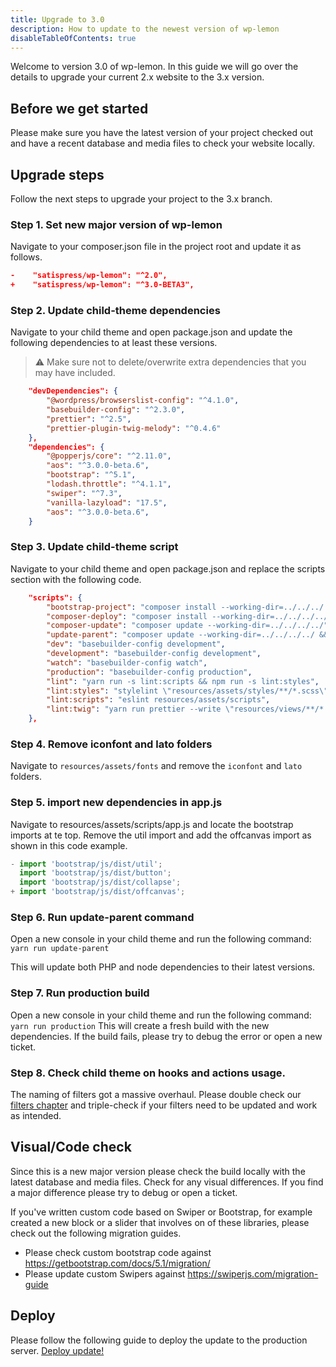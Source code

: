 ```yaml
---
title: Upgrade to 3.0
description: How to update to the newest version of wp-lemon
disableTableOfContents: true
---
```


Welcome to version 3.0 of wp-lemon. In this guide we will go over the details to upgrade your current 2.x website to the 3.x version.

## Before we get started
Please make sure you have the latest version of your project checked out and have a recent database and media files to check your website locally.

## Upgrade steps
Follow the next steps to upgrade your project to the 3.x branch.

### Step 1. Set new major version of wp-lemon
Navigate to your composer.json file in the project root and update it as follows.

```json
-    "satispress/wp-lemon": "^2.0",
+    "satispress/wp-lemon": "^3.0-BETA3",
```

### Step 2. Update child-theme dependencies
Navigate to your child theme and open package.json and update the following dependencies to at least these versions. 

> ⚠️
> Make sure not to delete/overwrite extra dependencies that you may have included.

```json
    "devDependencies": {
        "@wordpress/browserslist-config": "^4.1.0",
        "basebuilder-config": "^2.3.0",
        "prettier": "^2.5",
        "prettier-plugin-twig-melody": "^0.4.6"
    },
    "dependencies": {
        "@popperjs/core": "^2.11.0",
        "aos": "^3.0.0-beta.6",
        "bootstrap": "^5.1",
        "lodash.throttle": "^4.1.1",
        "swiper": "^7.3",
        "vanilla-lazyload": "17.5",
        "aos": "^3.0.0-beta.6",
    }
```

### Step 3. Update child-theme script
Navigate to your child theme and open package.json and replace the scripts section with the following code.

```json
    "scripts": {
        "bootstrap-project": "composer install --working-dir=../../../../ && yarn install",
        "composer-deploy": "composer install --working-dir=../../../../ --no-dev --optimize-autoloader",
        "composer-update": "composer update --working-dir=../../../../",
        "update-parent": "composer update --working-dir=../../../../ && yarn install",
        "dev": "basebuilder-config development",
        "development": "basebuilder-config development",
        "watch": "basebuilder-config watch",
        "production": "basebuilder-config production",
        "lint": "yarn run -s lint:scripts && npm run -s lint:styles",
        "lint:styles": "stylelint \"resources/assets/styles/**/*.scss\"",
        "lint:scripts": "eslint resources/assets/scripts",
        "lint:twig": "yarn run prettier --write \"resources/views/**/*.twig\""
    },
```

### Step 4. Remove iconfont and lato folders
Navigate to `resources/assets/fonts` and remove the `iconfont` and `lato` folders.  

### Step 5. import new dependencies in app.js
Navigate to resources/assets/scripts/app.js and locate the bootstrap imports at te top. Remove the util import and add the offcanvas import as shown in this code example.

```js
- import 'bootstrap/js/dist/util';
  import 'bootstrap/js/dist/button';
  import 'bootstrap/js/dist/collapse';
+ import 'bootstrap/js/dist/offcanvas';
```


### Step 6. Run update-parent command
Open a new console in your child theme and run the following command: `yarn run update-parent`

This will update both PHP and node dependencies to their latest versions.

### Step 7. Run production build
Open a new console in your child theme and run the following command: `yarn run production`
This will create a fresh build with the new dependencies. If the build fails, please try to debug the error or open a new ticket.

### Step 8. Check child theme on hooks and actions usage.
The naming of filters got a massive overhaul. Please double check our [filters chapter](/expand/hooks#filters-inside-wp-lemon) and triple-check if your filters need to be updated and work as intended.

## Visual/Code check
Since this is a new major version please check the build locally with the latest database and media files. Check for any visual differences. If you find a major difference please try to debug or open a ticket.

If you've written custom code based on Swiper or Bootstrap, for example created a new block or a slider that involves on of these libraries, please check out the following migration guides.

- Please check custom bootstrap code against https://getbootstrap.com/docs/5.1/migration/
- Please update custom Swipers against https://swiperjs.com/migration-guide

## Deploy
Please follow the following guide to deploy the update to the production server. [Deploy update!](/deployment/updates#deploy-update)